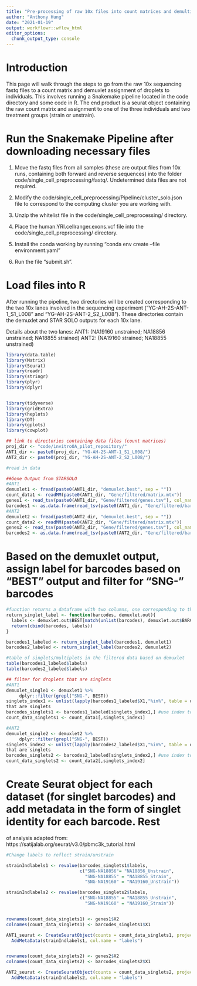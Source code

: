 ```yaml
---
title: "Pre-processing of raw 10x files into count matrices and demultiplexing"
author: "Anthony Hung"
date: "2021-01-19"
output: workflowr::wflow_html
editor_options:
  chunk_output_type: console
---
```


# Introduction

This page will walk through the steps to go from the raw 10x sequencing fastq files to a count matrix and demuxlet assignment of droplets to individuals. This involves running a Snakemake pipeline located in the code directory and some code in R. The end product is a seurat object containing the raw count matrix and assignment to one of the three individuals and two treatment groups (strain or unstrain).


# Run the Snakemake Pipeline after downloading necessary files

1. Move the fastq files from all samples (these are output files from 10x runs, containing both forward and reverse sequences) into the folder
code/single_cell_preprocessing/fastq/. Undetermined data files are not required.

2. Modify the code/single_cell_preprocessing/Pipeline/cluster_solo.json file to correspond to the computing cluster you are working with.

3. Unzip the whitelist file in the code/single_cell_preprocessing/ directory.

4. Place the human.YRI.cellranger.exons.vcf file into the code/single_cell_preprocessing/ directory.

5. Install the conda working by running
"conda env create --file environment.yaml"

6. Run the file "submit.sh".

# Load files into R

After running the pipeline, two directories will be created corresponding to the two 10x lanes involved in the sequencing experiment ("YG-AH-2S-ANT-1_S1_L008" and "YG-AH-2S-ANT-2_S2_L008"). These directories contain the demuxlet and STAR SOLO outputs for each 10x lane.

Details about the two lanes:
ANT1: (NA19160 unstrained; NA18856 unstrained; NA18855 strained)
ANT2: (NA19160 strained; NA18855 unstrained)

```r
library(data.table)
library(Matrix)
library(Seurat)
library(readr)
library(stringr)
library(plyr)
library(dplyr)


library(tidyverse)
library(gridExtra)
library(heplots)
library(DT)
library(gplots)
library(cowplot)
```

```r
## link to directories containing data files (count matrices)
proj_dir <- "code/invitroOA_pilot_repository/"
ANT1_dir <- paste0(proj_dir, "YG-AH-2S-ANT-1_S1_L008/")
ANT2_dir <- paste0(proj_dir, "YG-AH-2S-ANT-2_S2_L008/")

#read in data

##Gene Output from STARSOLO
#ANT1
demuxlet1 <- fread(paste0(ANT1_dir, "demuxlet.best", sep = ""))
count_data1 <- readMM(paste0(ANT1_dir, "Gene/filtered/matrix.mtx"))
genes1 <- read_tsv(paste0(ANT1_dir, "Gene/filtered/genes.tsv"), col_names = F)
barcodes1 <- as.data.frame(read_tsv(paste0(ANT1_dir, "Gene/filtered/barcodes.tsv"), col_names = F))
#ANT2
demuxlet2 <- fread(paste0(ANT2_dir, "demuxlet.best", sep = ""))
count_data2 <- readMM(paste0(ANT2_dir, "Gene/filtered/matrix.mtx"))
genes2 <- read_tsv(paste0(ANT2_dir, "Gene/filtered/genes.tsv"), col_names = F)
barcodes2 <- as.data.frame(read_tsv(paste0(ANT2_dir, "Gene/filtered/barcodes.tsv"), col_names = F))
```

# Based on the demuxlet output, assign label for barcodes based on "BEST" output and filter for "SNG-" barcodes

```r
#function returns a dataframe with two columns, one corresponding to the barcodes and one corresponding to the label given by demuxlet
return_singlet_label <- function(barcodes, demuxlet.out){
  labels <- demuxlet.out$BEST[match(unlist(barcodes), demuxlet.out$BARCODE)]
  return(cbind(barcodes, labels))
}

barcodes1_labeled <- return_singlet_label(barcodes1, demuxlet1)
barcodes2_labeled <- return_singlet_label(barcodes2, demuxlet2)

#table of singlets/multiplets in the filtered data based on demuxlet
table(barcodes1_labeled$labels)
table(barcodes2_labeled$labels)

## filter for droplets that are singlets
#ANT1
demuxlet_single1 <- demuxlet1 %>%
     dplyr::filter(grepl("SNG-", BEST))
singlets_index1 <- unlist(lapply(barcodes1_labeled$X1,"%in%", table = demuxlet_single1$BARCODE), use.names = F) #get index of barcodes
that are singlets
barcodes_singlets1 <- barcodes1_labeled[singlets_index1,] #use index to subset matrix + barcode names
count_data_singlets1 <- count_data1[,singlets_index1]

#ANT2
demuxlet_single2 <- demuxlet2 %>%
     dplyr::filter(grepl("SNG-", BEST))
singlets_index2 <- unlist(lapply(barcodes2_labeled$X1,"%in%", table = demuxlet_single2$BARCODE), use.names = F) #get index of barcodes
that are singlets
barcodes_singlets2 <- barcodes2_labeled[singlets_index2,] #use index to subset matrix + barcode names
count_data_singlets2 <- count_data2[,singlets_index2]
```

# Create Seurat object for each dataset (for singlet barcodes) and add metadata in the form of singlet identity for each barcode. Rest
of analysis adapted from: https://satijalab.org/seurat/v3.0/pbmc3k_tutorial.html

```r
#Change labels to reflect strain/unstrain

strainIndlabels1 <- revalue(barcodes_singlets1$labels,
                            c("SNG-NA18856"= "NA18856_Unstrain",
                              "SNG-NA18855" = "NA18855_Strain",
                              "SNG-NA19160" = "NA19160_Unstrain"))

strainIndlabels2 <- revalue(barcodes_singlets2$labels,
                            c("SNG-NA18855" = "NA18855_Unstrain",
                              "SNG-NA19160" = "NA19160_Strain"))


rownames(count_data_singlets1) <- genes1$X2
colnames(count_data_singlets1) <- barcodes_singlets1$X1

ANT1_seurat <- CreateSeuratObject(counts = count_data_singlets1, project = "ANT1") %>%
  AddMetaData(strainIndlabels1, col.name = "labels")


rownames(count_data_singlets2) <- genes2$X2
colnames(count_data_singlets2) <- barcodes_singlets2$X1

ANT2_seurat <- CreateSeuratObject(counts = count_data_singlets2, project = "ANT2") %>%
  AddMetaData(strainIndlabels2, col.name = "labels")

```
